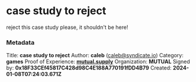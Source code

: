 # case study to reject

reject this case study please, it shouldn't be here!


### Metadata
Title: **case study to reject**
Author: **caleb** (caleb@syndicate.io)
Category: **games**
Proof of Experience: **[mutual.supply](mutual.supply)**
Organization: **MUTUAL**
Signed by: **0x18F33CEf45817C428d98C4E188A770191fDD4B79**
Created: **2024-01-08T07:24:03.671Z**
